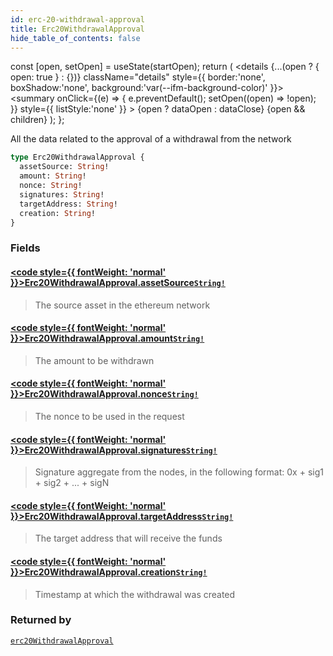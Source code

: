 ```yaml
---
id: erc-20-withdrawal-approval
title: Erc20WithdrawalApproval
hide_table_of_contents: false
---
```







  const [open, setOpen] = useState(startOpen);
  return (
    <details {...(open ? { open: true } : {})} className="details" style={{ border:'none', boxShadow:'none', background:'var(--ifm-background-color)' }}>
      <summary
        onClick={(e) => {
          e.preventDefault();
          setOpen((open) => !open);
        }}
        style={{ listStyle:'none' }}
      >
      {open ? dataOpen : dataClose}
      </summary>
      {open && children}
    </details>
  );
};




All the data related to the approval of a withdrawal from the network


```graphql
type Erc20WithdrawalApproval {
  assetSource: String!
  amount: String!
  nonce: String!
  signatures: String!
  targetAddress: String!
  creation: String!
}
```


### Fields

#### [<code style={{ fontWeight: 'normal' }}>Erc20WithdrawalApproval.<b>assetSource</b></code>](#)<Bullet />[`String!`](/testnet/api/graphql/scalars/string) <Badge class="secondary" text="non-null"/> <Badge class="secondary" text="scalar"/>
> The source asset in the ethereum network
> 

#### [<code style={{ fontWeight: 'normal' }}>Erc20WithdrawalApproval.<b>amount</b></code>](#)<Bullet />[`String!`](/testnet/api/graphql/scalars/string) <Badge class="secondary" text="non-null"/> <Badge class="secondary" text="scalar"/>
> The amount to be withdrawn
> 

#### [<code style={{ fontWeight: 'normal' }}>Erc20WithdrawalApproval.<b>nonce</b></code>](#)<Bullet />[`String!`](/testnet/api/graphql/scalars/string) <Badge class="secondary" text="non-null"/> <Badge class="secondary" text="scalar"/>
> The nonce to be used in the request
> 

#### [<code style={{ fontWeight: 'normal' }}>Erc20WithdrawalApproval.<b>signatures</b></code>](#)<Bullet />[`String!`](/testnet/api/graphql/scalars/string) <Badge class="secondary" text="non-null"/> <Badge class="secondary" text="scalar"/>
> Signature aggregate from the nodes, in the following format:
> 0x + sig1 + sig2 + ... + sigN
> 

#### [<code style={{ fontWeight: 'normal' }}>Erc20WithdrawalApproval.<b>targetAddress</b></code>](#)<Bullet />[`String!`](/testnet/api/graphql/scalars/string) <Badge class="secondary" text="non-null"/> <Badge class="secondary" text="scalar"/>
> The target address that will receive the funds
> 

#### [<code style={{ fontWeight: 'normal' }}>Erc20WithdrawalApproval.<b>creation</b></code>](#)<Bullet />[`String!`](/testnet/api/graphql/scalars/string) <Badge class="secondary" text="non-null"/> <Badge class="secondary" text="scalar"/>
> Timestamp at which the withdrawal was created
> 



### Returned by

[`erc20WithdrawalApproval`](/testnet/api/graphql/queries/erc-20-withdrawal-approval)  <Badge class="secondary" text="query"/>

